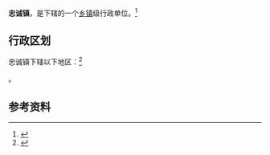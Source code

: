 {{中国乡级行政区|52/26/32/101/000}}

'''忠诚镇'''，是{{PRC admin/fullname|52/26/32/101/000|3}}下辖的一个[[乡镇|乡镇]]级行政单位。<ref>{{PRC admin/ref sgc|{{PRC admin/parent|52/26/32/101/000}}}}</ref>

== 行政区划 ==

忠诚镇下辖以下地区：<ref>{{PRC admin/ref sgc|52/26/32/101/000}}</ref>

{{PRC admin/children|52/26/32/101/000}}。

== 参考资料 ==

{{reflist}}

{{行政区划小作品}}
{{PRC admin/navcat|52/26/32/101/000}}